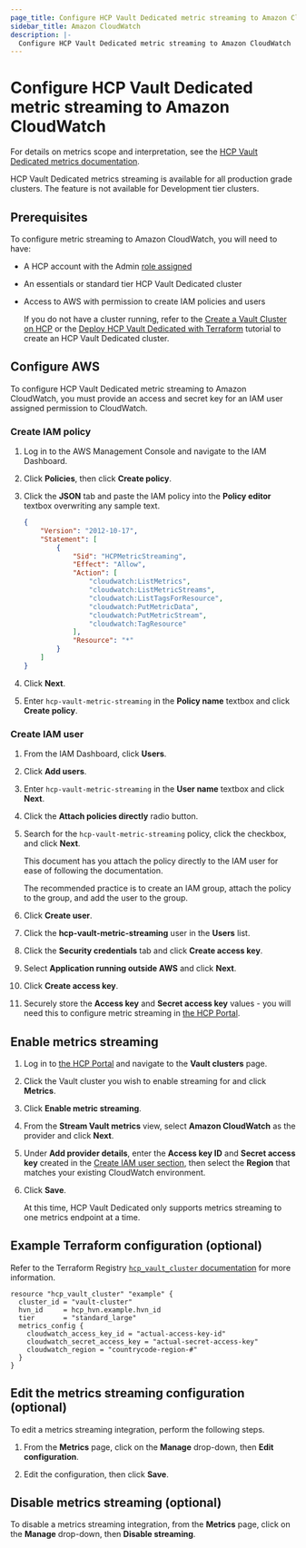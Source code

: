 ```yaml
---
page_title: Configure HCP Vault Dedicated metric streaming to Amazon CloudWatch
sidebar_title: Amazon CloudWatch
description: |-
  Configure HCP Vault Dedicated metric streaming to Amazon CloudWatch
---
```


# Configure HCP Vault Dedicated metric streaming to Amazon CloudWatch

For details on metrics scope and interpretation, see the [HCP Vault Dedicated metrics
documentation](/hcp/docs/vault/logs-metrics).

<Note title="Availability">

HCP Vault Dedicated metrics streaming is available for all
production grade clusters. The feature is not available for Development tier
clusters.

</Note>

## Prerequisites

To configure metric streaming to Amazon CloudWatch, you will need
to have:

- A HCP account with the Admin [role assigned](/hcp/docs/hcp/create-account)
- An essentials or standard tier HCP Vault Dedicated cluster
- Access to AWS with permission to create IAM policies and users

   <Note>

   If you do not have a cluster running, refer to the [Create a Vault Cluster on
   HCP](/vault/tutorials/get-started-hcp-vault-dedicated/get-started-vault) or  the [Deploy HCP Vault Dedicated with
   Terraform](/vault/tutorials/cloud-ops/terraform-hcp-provider-vault) tutorial to create an HCP Vault Dedicated
   cluster.

   </Note>

## Configure AWS

To configure HCP Vault Dedicated metric streaming to Amazon CloudWatch, you must provide
an access and secret key for an IAM user assigned permission to CloudWatch.

### Create IAM policy

1. Log in to the AWS Management Console and navigate to the IAM Dashboard.

1. Click **Policies**, then click **Create policy**.

1. Click the **JSON** tab and paste the IAM policy into the **Policy editor** textbox overwriting any sample text.

   ```json
   {
       "Version": "2012-10-17",
       "Statement": [
           {
               "Sid": "HCPMetricStreaming",
               "Effect": "Allow",
               "Action": [
                   "cloudwatch:ListMetrics",
                   "cloudwatch:ListMetricStreams",
                   "cloudwatch:ListTagsForResource",
                   "cloudwatch:PutMetricData",
                   "cloudwatch:PutMetricStream",
                   "cloudwatch:TagResource"
               ],
               "Resource": "*"
           }
       ]
   }
   ```

1. Click **Next**.

1. Enter `hcp-vault-metric-streaming` in the **Policy name** textbox and click **Create policy**.

### Create IAM user

1. From the IAM Dashboard, click **Users**.

1. Click **Add users**.

1. Enter `hcp-vault-metric-streaming` in the **User name** textbox and click **Next**.

1. Click the **Attach policies directly** radio button.

1. Search for the `hcp-vault-metric-streaming` policy, click the checkbox, and click **Next**.

   <Note>

   This document has you attach the policy directly to the IAM user for ease of following the documentation.

   The recommended practice is to create an IAM group, attach the policy to the group, and add the user to the group.

   </Note>

1. Click **Create user**.

1. Click the **hcp-vault-metric-streaming** user in the **Users** list.

1. Click the **Security credentials** tab and click **Create access key**.

1. Select **Application running outside AWS** and click **Next**.

1. Click **Create access key**.

1. Securely store the **Access key** and **Secret access key** values  - you will need this to configure metric streaming in [the HCP Portal](https://portal.cloud.hashicorp.com/).

## Enable metrics streaming

1. Log in to [the HCP Portal](https://portal.cloud.hashicorp.com/) and navigate to the **Vault clusters** page.

1. Click the Vault cluster you wish to enable streaming for and click **Metrics**.

1. Click **Enable metric streaming**.

1. From the **Stream Vault metrics** view, select **Amazon CloudWatch** as the provider and click **Next**.

1. Under **Add provider details**, enter the **Access key ID** and **Secret access key** created in the
   [Create IAM user section](#create-iam-user), then select the **Region** that matches your existing
   CloudWatch environment.

1. Click **Save**.

   <Note>

   At this time, HCP Vault Dedicated only supports metrics streaming to one
   metrics endpoint at a time.

   </Note>

## Example Terraform configuration (optional)

Refer to the Terraform Registry [`hcp_vault_cluster` documentation](https://registry.terraform.io/providers/hashicorp/hcp/latest/docs/resources/vault_cluster#metrics_config)
for more information.

```hcl
resource "hcp_vault_cluster" "example" {
  cluster_id = "vault-cluster"
  hvn_id     = hcp_hvn.example.hvn_id
  tier       = "standard_large"
  metrics_config {
    cloudwatch_access_key_id = "actual-access-key-id"
    cloudwatch_secret_access_key = "actual-secret-access-key"
    cloudwatch_region = "countrycode-region-#"
  }
}
```

## Edit the metrics streaming configuration (optional)

To edit a metrics streaming integration, perform the following steps.

1. From the **Metrics** page, click on the **Manage** drop-down, then **Edit
   configuration**.

1. Edit the configuration, then click **Save**.

## Disable metrics streaming (optional)

To disable a metrics streaming integration, from the **Metrics** page, click on
the **Manage** drop-down, then **Disable streaming**.